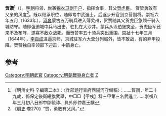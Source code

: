 '''贺讚'''<ref>《明清史料·辛編第二本》：〈兵部題行宣府西陽河守備稿〉：……賀讚，年二十九歲，係保定後衛總旗武舉，中□□【甲戌】科三甲第三名武進士……崇禎八年三月初八日郎中鄒毓祚、員外郎仲嘉王驥</ref>（{{Bd|1606年||1644年|catIdx = H贺}}），[[明朝|明朝]]将领，世袭[[锦衣卫副千户|锦衣卫副千户]]、指挥佥事，其父[[贺虎臣|贺虎臣]]。 贺赞勇敢有父亲的风度<ref>《[[明史|明史]]·卷270》“赞，勇敢有父风。”</ref>。既以继承职位，随即考中武進士。后逐步升官到京营副将。崇祯六年五月（1633年），[[河套|河套]]蒙古五万骑兵进入薄灵州，贺赞随其父贺虎臣急领千骑入城防守。随即强迫城中兵马出击，驻扎在大沙井。蒙兵从汉伯堡突至，贺虎臣军还来不及布阵，遂寡不敌众战死。而贺赞率五十骑兵突出重围。[[崇祯|崇祯]]十七年三月（1644年），[[李自成|李自成]]进逼京师，京城驻军六大营分列城外，皆不敢战，有的弃甲投降。贺赞独自率领部下迎击，中箭身亡。

==参考==
{{Reflist}}

{{DEFAULTSORT:H贺}}
{{崇禎七年甲戌科武殿試金榜}}
[[Category:明朝武官|Category:明朝武官]]
[[Category:明朝戰爭身亡者|Category:明朝戰爭身亡者]]
[[Category:贺姓|Z]]